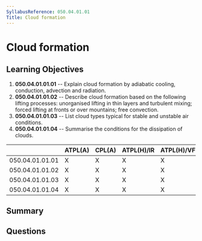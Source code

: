 ```yaml
---
SyllabusReference: 050.04.01.01
Title: Cloud formation
---
```


# Cloud formation

## Learning Objectives

1. **050.04.01.01.01** -- Explain cloud formation by adiabatic cooling,
   conduction, advection and radiation.
2. **050.04.01.01.02** -- Describe cloud formation based on the following
   lifting processes: unorganised lifting in thin layers and turbulent mixing;
   forced lifting at fronts or over mountains; free convection.
3. **050.04.01.01.03** -- List cloud types typical for stable and unstable air
   conditions.
4. **050.04.01.01.04** -- Summarise the conditions for the dissipation of
   clouds.

|                 | ATPL(A) | CPL(A) | ATPL(H)/IR | ATPL(H)/VFR | CPL(H) | IR  | CBIR(A) |
| --------------- | ------- | ------ | ---------- | ----------- | ------ | --- | ------- |
| 050.04.01.01.01 | X       | X      | X          | X           | X      | X   | X       |
| 050.04.01.01.02 | X       | X      | X          | X           | X      | X   | X       |
| 050.04.01.01.03 | X       | X      | X          | X           | X      | X   | X       |
| 050.04.01.01.04 | X       | X      | X          | X           | X      | X   | X       |

## Summary

## Questions

